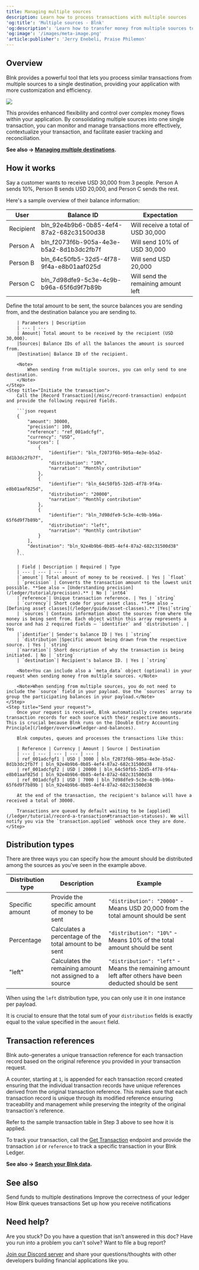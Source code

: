 ```yaml
---
title: Managing multiple sources
description: Learn how to process transactions with multiple sources
'og:title': 'Multiple sources - Blnk'
'og:description': 'Learn how to transfer money from multiple sources to a single destinations with Blnk.'
'og:image': '/images/meta-image.png'
'article:publisher': 'Jerry Enebeli, Praise Philemon'
---
```

## Overview

Blnk provides a powerful tool that lets you process similar transactions from multiple sources to a single destination, providing your application with more customization and efficiency.

<Frame caption="Simplified flow of how multiple sources work">
	<img src="/images/multiple-sources.png" />
</Frame>

This provides enhanced flexibility and control over complex money flows within your application. By consolidating multiple sources into one single transaction, you can monitor and manage transactions more effectively, contextualize your transaction, and facilitate easier tracking and reconciliation.

**See also → [Managing multiple destinations](/ledger/tutorial/multiple-destinations).**

## How it works

Say a customer wants to receive USD 30,000 from 3 people. Person A sends 10%, Person B sends USD 20,000, and Person C sends the rest.

Here's a sample overview of their balance information:

| User | Balance ID | Expectation
| --- | --- | --- |
| Recipient | bln_92e4b9b6-0b85-4ef4-87a2-682c31500d38 | Will receive a total of USD 30,000
| Person A | bln_f2073f6b-905a-4e3e-b5a2-8d1b3dc2fb7f | Will send 10% of USD 30,000
| Person B | bln_64c50fb5-32d5-4f78-9f4a-e8b01aaf025d | Will send USD 20,000
| Person C | bln_7d98dfe9-5c3e-4c9b-b96a-65f6d9f7b89b | Will send the remaining amount left

<Steps>
	<Step title="Define your transaction parameters">
		Define the total amount to be sent, the source balances you are sending from, and the destination balance you are sending to.
		
		| Parameters | Description
		| --- | ---
		| Amount| Total amount to be received by the recipient (USD 30,000).
		|Sources| Balance IDs of all the balances the amount is sourced from.
		|Destination| Balance ID of the recipient.
		
		<Note>
			When sending from multiple sources, you can only send to one destination.
		</Note>
	</Step>
	<Step title="Initiate the transaction">
		Call the [Record Transaction](/misc/record-transaction) endpoint and provide the following required fields.
		
		```json request
		{
		    "amount": 30000,
			"precision": 100,
		    "reference": "ref_001adcfgf",
		    "currency": "USD",
		    "sources": [
			    {
				    "identifier": "bln_f2073f6b-905a-4e3e-b5a2-8d1b3dc2fb7f",
				    "distribution": "10%",
				    "narration": "Monthly contribution"
			    },
			    {
				    "identifier": "bln_64c50fb5-32d5-4f78-9f4a-e8b01aaf025d",
				    "distribution": "20000",
				    "narration": "Monthly contribution"
			    },
			    {
				    "identifier": "bln_7d98dfe9-5c3e-4c9b-b96a-65f6d9f7b89b",
				    "distribution": "left",
				    "narration": "Monthly contribution"
			    }
		    ],
		    "destination": "bln_92e4b9b6-0b85-4ef4-87a2-682c31500d38"
		}
		```
		
		| Field | Description | Required | Type
		| --- | --- | --- | ---
		|`amount`| Total amount of money to be received. | Yes | `float`
		| `precision` | Converts the transaction amount to the lowest unit possible. **See also → [Understanding precision](/ledger/tutorial/precision).** | No | `int64`
		|`reference`| Unique transaction reference. | Yes | `string`
		| `currency`| Short code for your asset class. **See also → [Defining asset classes](/ledger/guide/asset-classes).** |Yes|`string`
		| `sources`| Contains information about the sources from where the money is being sent from. Each object within this array represents a source and has 2 required fields — `identifier` and `distribution`. | Yes
		|`identifier`| Sender's balance ID | Yes | `string`
		| `distribution`|Specific amount being drawn from the respective source. | Yes | `string`
		|`narration`| Short description of why the transaction is being initiated. | No | `string`
		| `destination`| Recipient's balance ID. | Yes | `string`
		
		<Note>You can include also a `meta_data` object (optional) in your request when sending money from multiple sources. </Note>
		
		<Note>When sending from multiple sources, you do not need to include the `source` field in your payload. Use the `sources` array to group the participating balances in your payload.</Note>
	</Step>
	<Step title="Send your request">
		Once your request is received, Blnk automatically creates separate transaction records for each source with their respective amounts. This is crucial because Blnk runs on the [Double Entry Accounting Principle](/ledger/overview#ledger-and-balances).
		
		Blnk computes, queues and processes the transactions like this:
		
		| Reference | Currency | Amount | Source | Destination
		| --- | --- | --- | --- | --- |
		| ref_001adcfgf1 | USD | 3000 | bln_f2073f6b-905a-4e3e-b5a2-8d1b3dc2fb7f | bln_92e4b9b6-0b85-4ef4-87a2-682c31500d38
		| ref_001adcfgf2 | USD | 20000 | bln_64c50fb5-32d5-4f78-9f4a-e8b01aaf025d | bln_92e4b9b6-0b85-4ef4-87a2-682c31500d38
		| ref_001adcfgf3 | USD | 7000 | bln_7d98dfe9-5c3e-4c9b-b96a-65f6d9f7b89b | bln_92e4b9b6-0b85-4ef4-87a2-682c31500d38
		
		At the end of the transaction, the recipient's balance will have a received a total of 30000.
		
		Transactions are queued by default waiting to be [applied](/ledger/tutorial/record-a-transaction#transaction-statuses). We will notify you via the `transaction.applied` webhook once they are done.
	</Step>
</Steps>

## Distribution types

There are three ways you can specify how the amount should be distributed among the sources as you've seen in the example above.

| Distribution type | Description | Example
| --- | --- | --- |
| Specific amount | Provide the specific amount of money to be sent | `"distribution": "20000"` - Means USD 20,000 from the total amount should be sent
| Percentage | Calculates a percentage of the total amount to be sent | `"distribution": "10%"` - Means 10% of the total amount should be sent
| "left" | Calculates the remaining amount not assigned to a source | `"distribution": "left"` - Means the remaining amount left after others have been deducted should be sent

<Warning>When using the `left` distribution type, you can only use it in one instance per payload.</Warning>

It is crucial to ensure that the total sum of your `distribution` fields is exactly equal to the value specified in the `amount` field.

## Transaction references

Blnk auto-generates a unique transaction reference for each transaction record based on the original reference you provided in your transaction request. 

A counter, starting at `1`, is appended for each transaction record created ensuring that the individual transaction records have unique references derived from the original transaction reference. This makes sure that each transaction record is unique through its modified reference ensuring traceability and management while preserving the integrity of the original transaction's reference. 

<Tip>Refer to the sample transaction table in Step 3 above to see how it is applied.</Tip>

To track your transaction, call the [Get Transaction](/misc/get-transaction) endpoint and provide the transaction `id` or `reference` to track a specific transaction in your Blnk Ledger.

**See also → [Search your Blnk data](/ledger/tutorial/search/overview).**

## See also

<CardGroup>
	<Card title="Managing multiple destinations" icon="book-open-cover" href="/ledger/tutorial/multiple-destinations">
        Send funds to multiple destinations
    </Card>
    <Card title="Understanding precision" icon="book-open-cover" href="/ledger/tutorial/precision">
        Improve the correctness of your ledger
    </Card>
	<Card title="Handling concurrency" icon="book-open-cover" href="/ledger/tutorial/queuing-transactions">
		How Blnk queues transactions
    </Card>
    <Card title="Managing notifications" icon="book-open-cover" href="/intro/notifications">
	    Set up how you receive notifications
    </Card>
</CardGroup>

## Need help?

Are you stuck? Do you have a question that isn't answered in this doc? Have you run into a problem you can't solve? Want to file a bug report?

[Join our Discord server](https://discord.gg/7WNv94zPpx) and share your questions/thoughts with other developers building financial applications like you.